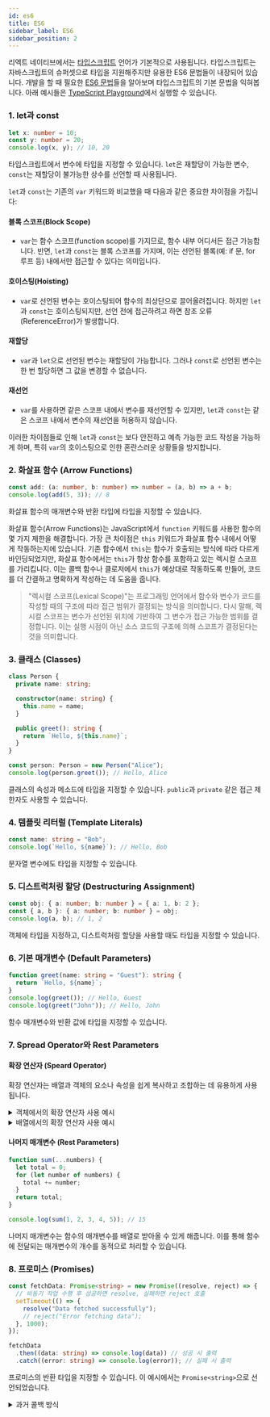 ```yaml
---
id: es6
title: ES6
sidebar_label: ES6
sidebar_position: 2
---
```



<AdFitMobileBanner
  unit="DAN-YpcHf9p49U5ykXi8"
  className="adfit-top-mobile"
/>

리엑트 네이티브에서는 [타입스크립트](https://www.typescriptlang.org) 언어가 기본적으로 사용됩니다. 타입스크립트는 자바스크립트의 슈퍼셋으로 타입을 지원해주지만 유용한 ES6 문법들이 내장되어 있습니다.
개발을 할 때 필요한 [ES6 문법](https://www.w3schools.com/js/js_es6.asp)들을 알아보며 타입스크립트의 기본 문법을 익혀봅니다.
아래 예시들은 [TypeScript Playground](https://www.typescriptlang.org/play)에서 실행할 수 있습니다.

### 1. let과 const
   ```typescript
   let x: number = 10;
   const y: number = 20;
   console.log(x, y); // 10, 20
   ```
   타입스크립트에서 변수에 타입을 지정할 수 있습니다.
   `let`은 재할당이 가능한 변수, `const`는 재할당이 불가능한 상수를 선언할 때 사용됩니다.

  `let`과 `const`는 기존의 `var` 키워드와 비교했을 때 다음과 같은 중요한 차이점을 가집니다:

  #### 블록 스코프(Block Scope)
  - `var`는 함수 스코프(function scope)를 가지므로, 함수 내부 어디서든 접근 가능합니다. 반면, `let`과 `const`는 블록 스코프를 가지며, 이는 선언된 블록(예: if 문, for 루프 등) 내에서만 접근할 수 있다는 의미입니다.

  #### 호이스팅(Hoisting)
  - `var`로 선언된 변수는 호이스팅되어 함수의 최상단으로 끌어올려집니다. 하지만 `let`과 `const`는 호이스팅되지만, 선언 전에 접근하려고 하면 참조 오류(ReferenceError)가 발생합니다.

  #### 재할당
  - `var`과 `let`으로 선언된 변수는 재할당이 가능합니다. 그러나 `const`로 선언된 변수는 한 번 할당하면 그 값을 변경할 수 없습니다. 

  #### 재선언
  - `var`를 사용하면 같은 스코프 내에서 변수를 재선언할 수 있지만, `let`과 `const`는 같은 스코프 내에서 변수의 재선언을 허용하지 않습니다.

  이러한 차이점들로 인해 `let`과 `const`는 보다 안전하고 예측 가능한 코드 작성을 가능하게 하며, 특히 `var`의 호이스팅으로 인한 혼란스러운 상황들을 방지합니다.

### 2. 화살표 함수 (Arrow Functions)
```typescript
const add: (a: number, b: number) => number = (a, b) => a + b;
console.log(add(5, 3)); // 8
```
화살표 함수의 매개변수와 반환 타입에 타입을 지정할 수 있습니다.

화살표 함수(Arrow Functions)는 JavaScript에서 `function` 키워드를 사용한 함수의 몇 가지 제한을 해결합니다.
가장 큰 차이점은 `this` 키워드가 화살표 함수 내에서 어떻게 작동하는지에 있습니다.
기존 함수에서 `this`는 함수가 호출되는 방식에 따라 다르게 바인딩되었지만, 화살표 함수에서는 `this`가 항상 함수를 포함하고 있는 렉시컬 스코프를 가리킵니다.
이는 콜백 함수나 클로저에서 `this`가 예상대로 작동하도록 만들어, 코드를 더 간결하고 명확하게 작성하는 데 도움을 줍니다.

> "렉시컬 스코프(Lexical Scope)"는 프로그래밍 언어에서 함수와 변수가 코드를 작성할 때의 구조에 따라 접근 범위가 결정되는 방식을 의미합니다. 다시 말해, 렉시컬 스코프는 변수가 선언된 위치에 기반하여 그 변수가 접근 가능한 범위를 결정합니다. 이는 실행 시점이 아닌 소스 코드의 구조에 의해 스코프가 결정된다는 것을 의미합니다.

### 3. 클래스 (Classes)
```typescript
class Person {
  private name: string;

  constructor(name: string) {
    this.name = name;
  }

  public greet(): string {
    return `Hello, ${this.name}`;
  }
}

const person: Person = new Person("Alice");
console.log(person.greet()); // Hello, Alice
```
클래스의 속성과 메소드에 타입을 지정할 수 있습니다. `public`과 `private` 같은 접근 제한자도 사용할 수 있습니다.

### 4. 템플릿 리터럴 (Template Literals)
```typescript
const name: string = "Bob";
console.log(`Hello, ${name}`); // Hello, Bob
```
문자열 변수에도 타입을 지정할 수 있습니다.

### 5. 디스트럭처링 할당 (Destructuring Assignment)
```typescript
const obj: { a: number; b: number } = { a: 1, b: 2 };
const { a, b }: { a: number; b: number } = obj;
console.log(a, b); // 1, 2
```
객체에 타입을 지정하고, 디스트럭처링 할당을 사용할 때도 타입을 지정할 수 있습니다.

### 6. 기본 매개변수 (Default Parameters)
```typescript
function greet(name: string = "Guest"): string {
  return `Hello, ${name}`;
}
console.log(greet()); // Hello, Guest
console.log(greet("John")); // Hello, John
```
함수 매개변수와 반환 값에 타입을 지정할 수 있습니다.

### 7. Spread Operator와 Rest Parameters
#### 확장 연산자 (Speard Operator)
확장 연산자는 배열과 객체의 요소나 속성을 쉽게 복사하고 조합하는 데 유용하게 사용됩니다.

<details>
  <summary>객체에서의 확장 연산자 사용 예시</summary>
  ```javascript
  const obj = { a: 1, b: 2 };
  const newObj = { ...obj, c: 3 };
  console.log(newObj); // { a: 1, b: 2, c: 3 }
  ```
  이 예시에서 `...obj`는 `obj` 객체의 속성을 새 객체 `newObj`에 복사합니다.
  이를 통해 기존 객체를 수정하지 않고 새로운 속성을 추가할 수 있습니다.

  확장 연산자는 배열과 객체의 요소나 속성을 쉽게 복사하고 조합하는 데 유용하게 사용됩니다.
</details>

<details>
  <summary>배열에서의 확장 연산자 사용 예시</summary>
  ```javascript
  const nums = [1, 2, 3];
  const moreNums = [...nums, 4, 5];
  console.log(moreNums); // [1, 2, 3, 4, 5]
  ```
  이 예시에서 `...nums`는 `nums` 배열의 각 요소를 개별 요소로 확장합니다.
</details>

#### 나머지 매개변수 (Rest Parameters)
```typescript
function sum(...numbers) {
  let total = 0;
  for (let number of numbers) {
    total += number;
  }
  return total;
}

console.log(sum(1, 2, 3, 4, 5)); // 15
```
나머지 매개변수는 함수의 매개변수를 배열로 받아올 수 있게 해줍니다.
이를 통해 함수에 전달되는 매개변수의 개수를 동적으로 처리할 수 있습니다.

### 8. 프로미스 (Promises)
```typescript
const fetchData: Promise<string> = new Promise((resolve, reject) => {
  // 비동기 작업 수행 후 성공하면 resolve, 실패하면 reject 호출
  setTimeout(() => {
    resolve("Data fetched successfully");
    // reject("Error fetching data");
  }, 1000);
});

fetchData
  .then((data: string) => console.log(data)) // 성공 시 출력
  .catch((error: string) => console.log(error)); // 실패 시 출력
```
프로미스의 반환 타입을 지정할 수 있습니다. 이 예시에서는 `Promise<string>`으로 선언되었습니다.

<details>
  <summary>과거 콜백 방식</summary>
  ```typescript
  function getData(callback) {
    setTimeout(() => {
      callback('Sample Data');
    }, 1000);
  }

  getData((data) => {
    console.log(data); // Sample Data
  });
  ```
  콜백 함수를 사용하면 getData 함수가 데이터를 받아온 후에 callback 함수를 실행합니다. 이 방식은 중첩이 많아질수록 코드가 복잡해질 수 있습니다.
</details>

### 9. 모듈 (Modules)
```typescript
// math.ts
export const add = (a: number, b: number): number => a + b;

// main.ts
import { add } from './math';
console.log(add(5, 3)); // 8
```
타입스크립트에서도 모듈을 사용할 수 있으며, 모듈 내 함수 및 변수에 타입을 지정할 수 있습니다.

<details>
<summary>단일 값 또는 함수 내보내기 (Export Default)</summary>

```typescript
// file: myModule.ts
const myFunction = (): void => {
  console.log("Hello from myFunction");
}

export default myFunction;
```

```typescript
// file: main.ts
import myFunction from './myModule';

myFunction(); // Hello from myFunction
```
</details>

<details>
<summary>여러 값 또는 함수 내보내기 (Named Exports)</summary>

```typescript
// file: myModule.ts
export const myFunction = (): void => {
  console.log("Hello from myFunction");
}

export const anotherFunction = (): void => {
  console.log("Hello from anotherFunction");
}
```

```typescript
// file: main.ts
import { myFunction, anotherFunction } from './myModule';

myFunction(); // Hello from myFunction
anotherFunction(); // Hello from anotherFunction
```
</details>

<details>
<summary>전체 모듈을 객체로 가져오기</summary>

```typescript
// file: main.ts
import * as myModule from './myModule';

myModule.myFunction();
myModule.anotherFunction();
```
</details>

### 10. Map과 Set
```typescript
let map: Map<string, string> = new Map();
map.set('key', 'value');
console.log(map.get('key')); // value

let set: Set<string> = new Set();
set.add('item1');
console.log(set.has('item1')); // true
```
`Map`과 `Set`에 저장되는 값의 타입을 명시할 수 있습니다.

<details>
<summary>Map 사용 예시</summary>

```javascript
// Map 생성
let map = new Map();

// 키-값 쌍 추가
map.set('key1', 'value1');
map.set('key2', 'value2');

// 값 접근
console.log(map.get('key1')); // 'value1'
console.log(map.get('key2')); // 'value2'

// 키 존재 여부 확인
console.log(map.has('key1')); // true

// 크기 확인
console.log(map.size); // 2

// 모든 키-값 쌍 삭제
map.clear();

// 크기 확인
console.log(map.size); // 0
```
`Map`은 키-값 쌍을 저장할 수 있는 컬렉션입니다. `set`, `get`, `has`, `clear`와 같은 메소드를 사용하여 데이터를 관리할 수 있습니다.

</details>

<details>
<summary>Set 사용 예시</summary>

```javascript
// Set 생성
let set = new Set();

// 값 추가
set.add('value1');
set.add('value2');

// 값 존재 여부 확인
console.log(set.has('value1')); // true

// 크기 확인
console.log(set.size); // 2

// 값 삭제
set.delete('value1');

// 삭제 후 크기 확인
console.log(set.size); // 1

// 모든 값 삭제
set.clear();

// 크기 확인
console.log(set.size); // 0
```
`Set`은 중복 없이 유일한 값을 저장할 수 있는 컬렉션입니다. `add`, `has`, `delete`, `clear`와 같은 메소드를 사용하여 데이터를 관리할 수 있습니다.

</details>

`Map`과 `Set`은 모두 ES6에서 도입된 데이터 구조로, 데이터를 보다 효율적으로 관리하고 접근할 수 있게 도와줍니다.

### 11. 심볼 (Symbols)
```typescript
const sym: symbol = Symbol('description');
console.log(sym); // Symbol(description)
```
타입스크립트에서도 심볼을 사용할 수 있으며, 심볼 타입을 지정할 수 있습니다.

<details>
<summary>Symbol 사용 예시</summary>

```javascript
// 심볼 생성
let mySymbol = Symbol("mySymbolDescription");

// 객체에 심볼 키 사용
let obj = {
  [mySymbol]: "value"
};

// 심볼 키를 사용한 객체 속성 접근
console.log(obj[mySymbol]); // "value"

// 심볼의 설명 접근
console.log(mySymbol.description); // "mySymbolDescription"

// 다른 심볼 생성 - 유일성 보장
let anotherSymbol = Symbol("mySymbolDescription");
console.log(mySymbol === anotherSymbol); // false
```

`Symbol`은 유일하고 변경 불가능한 데이터 타입으로, 주로 객체의 고유한 속성 키로 사용됩니다. 각 `Symbol`은 고유하기 때문에, 동일한 설명을 가진 다른 `Symbol`을 생성해도 두 심볼은 서로 다릅니다.

</details>

심볼은 고유한 값을 생성하여 객체의 속성 키로 사용할 수 있는 특별한 데이터 타입입니다. 이를 통해 객체의 속성이 겹치는 것을 방지하고, 속성의 은닉화나 특별한 처리가 필요한 경우에 유용하게 사용될 수 있습니다.

### 12. Iterator와 Generator
```typescript
function* generator(): Generator<number> {
  yield 1;
  yield 2;
}

const gen: Generator<number> = generator();
console.log(gen.next().value); // 1
console.log(gen.next().value); // 2
```
제너레이터 함수와 이터레이터에 타입을 지정할 수 있습니다.

### 13. 향상된 객체 리터럴 (Enhanced Object Literals)
```typescript
const name: string = 'name';
const obj: { [key: string]: any; method: () => string } = {
  [name]: 'value',
  method(): string {
    return this[name];
  }
};
console.log(obj.method()); // value
```
객체 리터럴에 타입을 지정하고, 동적 속성 및 메소드에 대한 타입도 정의할 수 있습니다.

### 14. Proxy와 Reflection
```typescript
let target: any = {};
let proxy: ProxyHandler<any> = new Proxy(target, {
  get(target: any, prop: string, receiver: any): any {
    return Reflect.get(target, prop, receiver);
  }
});
proxy.someProp = 'value';
console.log(proxy.someProp); // value
```
`Proxy`와 `Reflect`에 타입을 적용할 수 있으며, 이를 통해 객체의 작업을 가로채고 메타 프로그래밍을 수행할 수 있습니다.

### 15. Number, Math, Array, Object에 새로운 메소드 추가
```typescript
console.log(Number.isInteger(42)); // true
console.log(Math.log10(100)); // 2
console.log(Array.from('hello')); // ['h', 'e', 'l', 'l', 'o']
console.log(Object.assign({}, { a: 1 }, { b: 2 })); // { a: 1, b: 2 }
```
타입스크립트에서도 기존 JavaScript 객체의 새로운 메소드들을 사용할 수 있으며, 타입 안정성을 더욱 강화할 수 있습니다.

> 타입스크립트는 정적 타입을 제공하여 코드의 안정성을 높이고, 개발 중 발생할 수 있는 많은 오류들을 미리 찾아낼 수 있게 해줍니다. 이러한 기능들은 개발자가 보다 안전하고 효율적으로 코드를 작성하도록 도와줍니다.

## ES6 배열 메소드

ES6에서 배열을 다루는 데 매우 유용한 몇 가지 메소드들을 소개하겠습니다.
특히 map, filter, reduce와 같은 메소드들은 데이터를 다룰 때 자주 사용됩니다.

### 1. **`map`**
```typescript
const numbers: number[] = [1, 2, 3, 4, 5];
const squared: number[] = numbers.map(x => x * x);
console.log(squared); // [1, 4, 9, 16, 25]
```

### 2. **`filter`**
```typescript
const numbers: number[] = [1, 2, 3, 4, 5];
const even: number[] = numbers.filter(x => x % 2 === 0);
console.log(even); // [2, 4]
```

### 3. **`reduce`**
```typescript
const numbers: number[] = [1, 2, 3, 4, 5];
const sum: number = numbers.reduce((acc: number, current: number) => acc + current, 0);
console.log(sum); // 15
```

### 4. **`forEach`**
```typescript
const numbers: number[] = [1, 2, 3, 4, 5];
numbers.forEach((x: number) => console.log(x));
```

### 5. **`find`**
```typescript
const numbers: number[] = [1, 2, 3, 4, 5];
const firstEven: number | undefined = numbers.find(x => x % 2 === 0);
console.log(firstEven); // 2
```

### 6. **`some`**
```typescript
const numbers: number[] = [1, 2, 3, 4, 5];
const hasEven: boolean = numbers.some(x => x % 2 === 0);
console.log(hasEven); // true
```

### 7. **`every`**
```typescript
const numbers: number[] = [1, 2, 3, 4, 5];
const allEven: boolean = numbers.every(x => x % 2 === 0);
console.log(allEven); // false
```

TypeScript를 사용하면 배열의 요소 타입을 명시적으로 정의할 수 있어, 코드의 안정성을 높이고 타입 관련 오류를 사전에 방지할 수 있습니다.

<AdFitMobileBanner
  unit="DAN-weLLBNA8C31gpo1t"
  className="adfit-bottom-mobile"
/>

